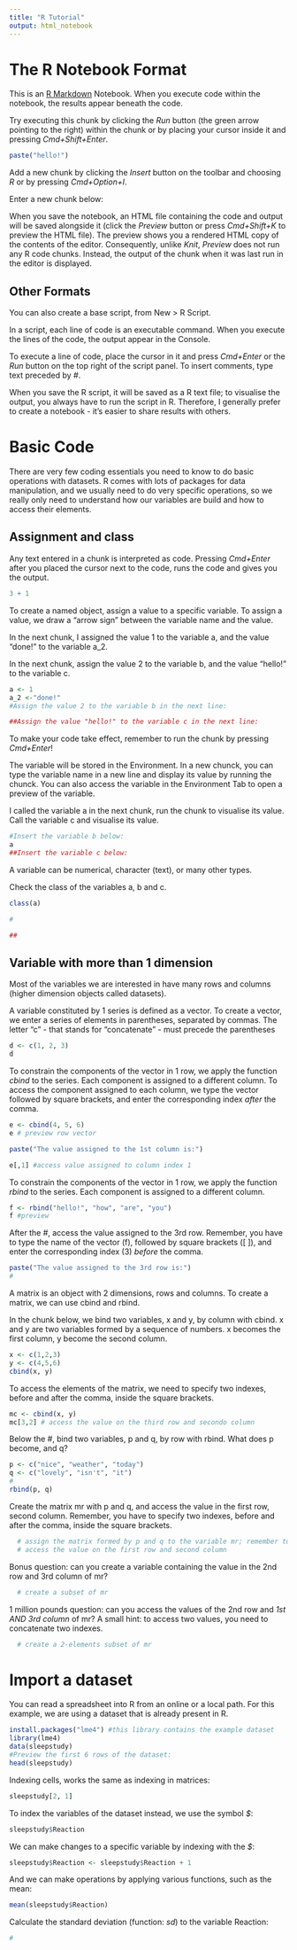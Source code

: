 ```yaml
---
title: "R Tutorial"
output: html_notebook
---
```


# The R Notebook Format

This is an [R Markdown](http://rmarkdown.rstudio.com) Notebook. When you execute code within the notebook, the results appear beneath the code. 

Try executing this chunk by clicking the *Run* button (the green arrow pointing to the right) within the chunk or by placing your cursor inside it and pressing *Cmd+Shift+Enter*. 

```r
paste("hello!")
```

Add a new chunk by clicking the *Insert* button on the toolbar and choosing *R* or by pressing *Cmd+Option+I*.

Enter a new chunk below:



When you save the notebook, an HTML file containing the code and output will be saved alongside it (click the *Preview* button or press *Cmd+Shift+K* to preview the HTML file). 
The preview shows you a rendered HTML copy of the contents of the editor. Consequently, unlike *Knit*, *Preview* does not run any R code chunks. Instead, the output of the chunk when it was last run in the editor is displayed.

## Other Formats

You can also create a base script, from New > R Script. 

In a script, each line of code is an executable command. When you execute the lines of the code, the output appear in the Console. 

To execute a line of code, place the cursor in it and press *Cmd+Enter* or the *Run* button on the top right of the script panel. To insert comments, type text preceded by *#*.

When you save the R script, it will be saved as a R text file; to visualise the output, you always have to run the script in R. Therefore, I generally prefer to create a notebook - it's easier to share results with others. 

# Basic Code

There are very few coding essentials you need to know to do basic operations with datasets. R comes with lots of packages for data manipulation, and we usually need to do very specific operations, so we really only need to understand how our variables are build and how to access their elements. 

## Assignment and class

Any text entered in a chunk is interpreted as code. Pressing *Cmd+Enter* after you placed the cursor next to the code, runs the code and gives you the output. 

```r
3 + 1
```

To create a named object, assign a value to a specific variable. To assign a value, we draw a "arrow sign" between the variable name and the value. 

In the next chunk, I assigned the value 1 to the variable a, and the value "done!" to the variable a_2.

In the next chunk, assign the value 2 to the variable b, and the value "hello!" to the variable c.

```r
a <- 1
a_2 <-"done!"
#Assign the value 2 to the variable b in the next line: 

##Assign the value "hello!" to the variable c in the next line:

```

To make your code take effect, remember to run the chunk by pressing *Cmd+Enter*!

The variable will be stored in the Environment. In a new chunck, you can type the variable name in a new line and display its value by running the chunck. You can also access the variable in the Environment Tab to open a preview of the variable.

I called the variable a in the next chunk, run the chunk to visualise its value.
Call the variable c and visualise its value.

```r
#Insert the variable b below:
a
##Insert the variable c below:

```

A variable can be numerical, character (text), or many other types. 

Check the class of the variables a, b and c.

```r
class(a)

#

##

```

## Variable with more than 1 dimension

Most of the variables we are interested in have many rows and columns (higher dimension objects called datasets). 

A variable constituted by 1 series is defined as a vector. To create a vector, we enter a series of elements in parentheses, separated by commas. The letter "c" - that stands for "concatenate" - must precede the parentheses

```r
d <- c(1, 2, 3)
d
```

To constrain the components of the vector in 1 row, we apply the function *cbind* to the series. Each component is assigned to a different column. 
To access the component assigned to each column, we type the vector followed by square brackets, and enter the corresponding index *after* the comma. 

```r
e <- cbind(4, 5, 6)
e # preview row vector
```

```r
paste("The value assigned to the 1st column is:")

e[,1] #access value assigned to column index 1
```

To constrain the components of the vector in 1 row, we apply the function *rbind* to the series. Each component is assigned to a different column. 

```r
f <- rbind("hello!", "how", "are", "you")
f #preview
```

After the #, access the value assigned to the 3rd row. Remember, you have to type the name of the vector (f), followed by square brackets ([ ]), and enter the corresponding index (3) *before* the comma. 

```r
paste("The value assigned to the 3rd row is:")
#

```

A matrix is an object with 2 dimensions, rows and columns. To create a matrix, we can use cbind and rbind. 

In the chunk below, we bind two variables, x and y, by column with cbind. x and y are two variables formed by a sequence of numbers. x becomes the first column, y become the second column. 

```r
x <- c(1,2,3)
y <- c(4,5,6)
cbind(x, y)
```

To access the elements of the matrix, we need to specify two indexes, before and after the comma, inside the square brackets.

```r
mc <- cbind(x, y)
mc[3,2] # access the value on the third row and secondo column
```

Below the #, bind two variables, p and q, by row with rbind. What does p become, and q? 

```r
p <- c("nice", "weather", "today")
q <- c("lovely", "isn't", "it")
#
rbind(p, q)
```

Create the matrix mr with p and q, and access the value in the first row, second column. Remember, you have to specify two indexes, before and after the comma, inside the square brackets.

```r
  # assign the matrix formed by p and q to the variable mr; remember to use rbind!
  # access the value on the first row and second column
```

Bonus question: can you create a variable containing the value in the 2nd row and 3rd column of mr?

```r
  # create a subset of mr 
```

1 million pounds question: can you access the values of the 2nd row and *1st AND 3rd column* of mr? A small hint: to access two values, you need to concatenate two indexes. 

```r
  # create a 2-elements subset of mr
```


# Import a dataset

You can read a spreadsheet into R from an online or a local path. For this example, we are using a dataset that is already present in R. 

```r
install.packages("lme4") #this library contains the example dataset
library(lme4)
data(sleepstudy)
#Preview the first 6 rows of the dataset:
head(sleepstudy)
```
Indexing cells, works the same as indexing in matrices:

```r
sleepstudy[2, 1]
```

To index the variables of the dataset instead, we use the symbol *$*:

```r
sleepstudy$Reaction
```
We can make changes to a specific variable by indexing with the *$*:

```r
sleepstudy$Reaction <- sleepstudy$Reaction + 1
```

And we can make operations by applying various functions, such as the mean:

```r
mean(sleepstudy$Reaction)
```

Calculate the standard deviation (function: *sd*) to the variable Reaction:

```r
#

```

